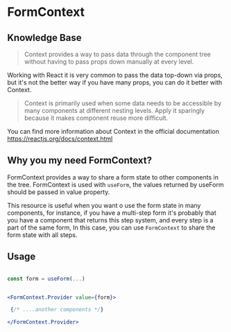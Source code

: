 
<DefaultSeo
  title="FormContext"
  titleTemplate="FormContext | useForm"
  description="FormContext provides a way to share a form state to other components in the tree."
/>

# FormContext

## Knowledge Base
>Context provides a way to pass data through the component tree without having to pass props down manually at every level.

Working with React it is very common to pass the data top-down via props, but it's not the better way if you have many props, you can do it better with Context.

>Context is primarily used when some data needs to be accessible by many components at different nesting levels. Apply it sparingly because it makes component reuse more difficult.

You can find more information about Context in the official documentation https://reactjs.org/docs/context.html

## Why you my need FormContext?
FormContext provides a way to share a form state to other components in the tree. FormContext is used with `useForm`, the values returned by useForm should be passed in value property.

This resource is useful when you want o use the form state in many components, for instance, if you have a multi-step form it's probably that you have a component that returns this step system, and every step is a part of the same form, In this case, you can use `FormContext` to share the form state with all steps.
## Usage

```jsx

const form = useForm(...)


<FormContext.Provider value={form}>

 {/* ....another components */}

</FormContext.Provider>

```